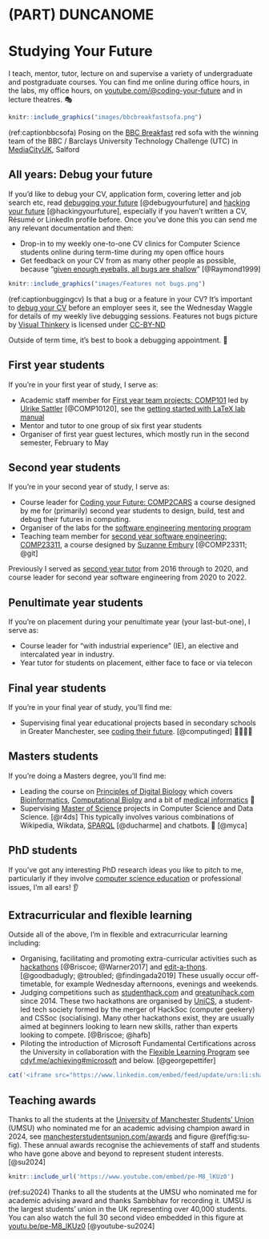 # (PART) DUNCANOME {-}

# Studying Your Future {#teaching}

I teach, mentor, tutor, lecture on and supervise a variety of undergraduate and postgraduate courses. You can find me online during office hours, in the labs, my office hours, on [youtube.com/\@coding-your-future](https://www.youtube.com/\@coding-your-future) and in lecture theatres. 🎭

```r
knitr::include_graphics("images/bbcbreakfastsofa.png")
```
(ref:captionbbcsofa) Posing on the [BBC Breakfast](https://en.wikipedia.org/wiki/BBC_Breakfast) red sofa with the winning team of the BBC / Barclays University Technology Challenge (UTC) in [MediaCityUK](https://en.wikipedia.org/wiki/MediaCityUK), Salford

## All years: Debug your future {#allyears}

If you'd like to debug your CV, application form, covering letter and job search etc, read [debugging your future](https://www.cdyf.me/debugging) [@debugyourfuture] and [hacking your future](https://www.cdyf.me/hacking) [@hackingyourfuture], especially if you haven't written a CV, Résumé or LinkedIn profile before. Once you've done this you can send me any relevant documentation and then:

* Drop-in to my weekly one-to-one CV clinics for Computer Science students online during term-time during my open office hours
* Get feedback on your CV from as many other people as possible, because "[given enough eyeballs, all bugs are shallow](https://en.wikipedia.org/wiki/Linus%27s_law)" [@Raymond1999]

```r
knitr::include_graphics("images/Features not bugs.png")
```

(ref:captionbuggingcv) Is that a bug or a feature in your CV? It's important to [debug your CV](https://www.cdyf.me/debugging) before an employer sees it, see the Wednesday Waggle for details of my weekly live debugging sessions. Features not bugs picture by [Visual Thinkery](https://visualthinkery.com) is licensed under [CC-BY-ND](https://creativecommons.org/licenses/by-nd/4.0/)  

Outside of term time, it's best to book a debugging appointment. 🐛

## First year students {#year1}

If you're in your first year of study, I serve as:

* Academic staff member for [First year team projects: COMP101](https://studentnet.cs.manchester.ac.uk/ugt/COMP10120/syllabus/) led by [Ulrike Sattler](http://www.cs.man.ac.uk/~sattler/) [@COMP10120], see the [getting started with LaTeX lab manual](http://latex4year1.netlify.app)
* Mentor and tutor to one group of six first year students
* Organiser of first year guest lectures, which mostly run in the second semester, February to May





## Second year students {#year2}

If you're in your second year of study, I serve as:

* Course leader for [Coding your Future: COMP2CARS](https://www.cdyf.me/) a course designed by me for (primarily) second year students to design, build, test and debug their futures in computing.
* Organiser of the labs for the [software engineering mentoring program](https://www.cs.manchester.ac.uk/connect/business-engagement/industrial-mentoring/)
* Teaching team member for [second year software engineering: COMP23311](https://studentnet.cs.manchester.ac.uk/ugt/COMP23311/syllabus/), a course designed by [Suzanne Embury](http://www.cs.man.ac.uk/~embury/) [@COMP23311; @git]

Previously I served as [second year tutor](https://studentnet.cs.manchester.ac.uk/ugt/year2/) from 2016 through to 2020, and course leader for second year software engineering from 2020 to 2022.

## Penultimate year students {#penultimate}

If you're on placement during your penultimate year (your last-but-one), I serve as:

* Course leader for "with industrial experience" (IE), an elective and intercalated year in industry.
* Year tutor for students on placement, either face to face or via telecon

## Final year students {#finalyear}

If you're in your final year of study, you'll find me:

* Supervising final year educational projects based in secondary schools in Greater Manchester, see [coding their future](https://personalpages.manchester.ac.uk/staff/duncan.hull/coding-their-future). [@computinged] 👩‍💻👨‍💻

## Masters students {#masters}

If you're doing a Masters degree, you'll find me:

* Leading the course on [Principles of Digital Biology](http://studentnet.cs.manchester.ac.uk/pgt/COMP60532/syllabus/) which covers [Bioinformatics](https://en.wikipedia.org/wiki/Bioinformatics), [Computational Biolgy](https://en.wikipedia.org/wiki/Computational_biology) and a bit of [medical informatics](https://en.wikipedia.org/wiki/Health_informatics) 🧬
* Supervising [Master of Science](https://www.cs.manchester.ac.uk/study/masters/) projects in Computer Science and Data Science. [@r4ds] This typically involves various combinations of Wikipedia, Wikdata, [SPARQL](https://en.wikipedia.org/wiki/SPARQL) [@ducharme] and chatbots. 🤖 [@myca]

## PhD students {#phds}

If you've got any interesting PhD research ideas you like to pitch to me, particularly if they involve [computer science education](https://sigcse.cs.manchester.ac.uk) or professional issues, I'm all ears! 👂

## Extracurricular and flexible learning {#extra}

Outside all of the above, I'm in flexible and extracurricular learning including:

* Organising, facilitating and promoting extra-curricular activities such as [hackathons](https://en.wikipedia.org/wiki/Hackathon) [@Briscoe; @Warner2017] and [edit-a-thons](https://en.wikipedia.org/wiki/Edit-a-thon). [@goodbadugly; @troubled; @findingada2019] These usually occur off-timetable, for example Wednesday afternoons, evenings and weekends.
* Judging competitions such as [studenthack.com](https://www.studenthack.com) and [greatunihack.com](https://greatunihack.com) since 2014. These two hackathons are organised by [UniCS](https://www.unicsmcr.com/), a student-led tech society formed by the merger of HackSoc (computer geekery) and CSSoc (socialising). Many other hackathons exist, they are usually aimed at beginners looking to learn new skills, rather than experts looking to compete. [@Briscoe; @hafb]
* Piloting the introduction of Microsoft Fundamental Certifications across the University in collaboration with the [Flexible Learning Program](https://www.manchester.ac.uk/discover/teaching-and-learning-excellence/flexible-learning/) see [cdyf.me/achieving#microsoft](https://www.cdyf.me/achieving#microsoft) and below. [@georgepettifer]

```r
cat('<iframe src="https://www.linkedin.com/embed/feed/update/urn:li:share:7186701578349817856" height="1570" width="504" frameborder="0" allowfullscreen="" title="Embedded post"></iframe>')
```


## Teaching awards {#awards}

Thanks to all the students at the [University of Manchester Students' Union](https://en.wikipedia.org/wiki/University_of_Manchester_Students%27_Union) (UMSU) who nominated me for an academic advising champion award in 2024, see [manchesterstudentsunion.com/awards](https://manchesterstudentsunion.com/awards) and figure \@ref(fig:su-fig). These annual awards recognise the achievements of staff and students who have gone above and beyond to represent student interests. [@su2024]

```r
knitr::include_url('https://www.youtube.com/embed/pe-M8_lKUz0')
```

(ref:su2024) Thanks to all the students at the UMSU who nominated me for academic advising award and thanks Sambbhav for recording it. UMSU is the largest students' union in the UK representing over 40,000 students. You can also watch the full 30 second video embedded in this figure at [youtu.be/pe-M8_lKUz0](https://youtu.be/pe-M8_lKUz0) [@youtube-su2024]
